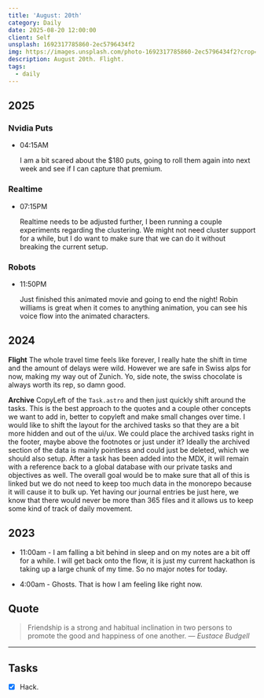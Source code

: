```yaml
---
title: 'August: 20th'
category: Daily
date: 2025-08-20 12:00:00
client: Self
unsplash: 1692317785860-2ec5796434f2
img: https://images.unsplash.com/photo-1692317785860-2ec5796434f2?crop=entropy&cs=srgb&fm=jpg&ixid=MnwzNjM5Nzd8MHwxfHJhbmRvbXx8fHx8fHx8fDE2ODE3NDg2ODY&ixlib=rb-4.0.3&q=85
description: August 20th. Flight.
tags:
  - daily
---
```



## 2025

### Nvidia Puts 

-   04:15AM

    I am a bit scared about the $180 puts, going to roll them again into next week and see if I can capture that premium.

### Realtime

-   07:15PM

    Realtime needs to be adjusted further, I been running a couple experiments regarding the clustering.
    We might not need cluster support for a while, but I do want to make sure that we can do it without breaking the current setup.

### Robots

-   11:50PM

    Just finished this animated movie and going to end the night!
    Robin williams is great when it comes to anything animation, you can see his voice flow into the animated characters.

## 2024

**Flight**
The whole travel time feels like forever, I really hate the shift in time and the amount of delays were wild.
However we are safe in Swiss alps for now, making my way out of Zunich.
Yo, side note, the swiss chocolate is always worth its rep, so damn good.


**Archive**
CopyLeft of the `Task.astro` and then just quickly shift around the tasks.
This is the best approach to the quotes and a couple other concepts we want to add in, better to copyleft and make small changes over time.
I would like to shift the layout for the archived tasks so that they are a bit more hidden and out of the ui/ux.
We could place the archived tasks right in the footer, maybe above the footnotes or just under it?
Ideally the archived section of the data is mainly pointless and could just be deleted, which we should also setup.
After a task has been added into the MDX, it will remain with a reference back to a global database with our private tasks and objectives as well.
The overall goal would be to make sure that all of this is linked but we do not need to keep too much data in the monorepo because it will cause it to bulk up.
Yet having our journal entries be just here, we know that there would never be more than 365 files and it allows us to keep some kind of track of daily movement.

<Adsense />

## 2023

- 11:00am - I am falling a bit behind in sleep and on my notes are a bit off for a while. I will get back onto the flow, it is just my current hackathon is taking up a large chunk of my time. So no major notes for today.

- 4:00am - Ghosts. That is how I am feeling like right now.

## Quote

> Friendship is a strong and habitual inclination in two persons to promote the good and happiness of one another.
> — <cite>Eustace Budgell</cite>

---

## Tasks

- [x] Hack.

